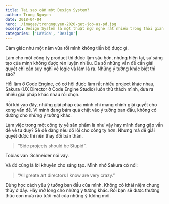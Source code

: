 ```yaml
---
title: Tại sao cần một Design System?
author: Trong Nguyen
date: 2018-04-04
hero: ./images/trongnguyen-2020-get-job-as-pd.jpg
excerpt: Design System là một thuật ngữ nghe rất nhiều trong thời gian gần đây. Người ta bàn tán rất nhiều về nó, nhiều công ty lớn xây dựng Design System của mình rồi chia sẽ với cộng đồng. Mọi người đua nhau viết về How to tạo Design System.
categories: ['LaVida', 'Design']
---
```


Cảm giác như một năm vừa rồi mình không tiến bộ được gì.

Làm cho một công ty product thì được làm sâu hơn, nhưng hiện tại, sự sáng tạo của mình không được rèn luyện nhiều. Đa số những vấn đề cần giải quyết chỉ cần suy nghĩ về logic và làm là ra. Những ý tưởng khác biệt thì sao?

Hồi làm ở Code Engine, có cơ hội được làm rất nhiều project khác nhau, Sakura (UX Director ở Code Engine Studio) luôn thử thách mình, đưa ra nhiều giải pháp khác nhau rồi chọn.

Rồi khi vào đây, những giải pháp của mình chi mang chính giải quyết cho xong vấn đề. Vì mình đang bám quá chặt vào ý tưởng ban đầu, không có đường cho những ý tưởng khác.

Làm việc trong một công ty về sản phẩm là như vậy hay mình đang gặp vấn đề về tư duy? Sẽ dễ dàng nếu đổ lỗi cho công ty hơn. Nhưng mà để giải quyết được thì nên thay đổi bản thân.
> “Side projects should be Stupid”.

Tobias van  Schneider nói vậy.

Và đó cũng là lời khuyên cho sáng tạo. Mình nhớ Sakura có nói:
> “All greate art directors I know are very crazy.”

Đừng học cách yêu ý tưởng ban đầu của mình. Không có khái niệm chung thủy ở đây. Hãy mở lòng cho những ý tưởng khác. Rồi bạn sẽ được thưởng thức con mưa rào tươi mát của những ý tưởng mới.
